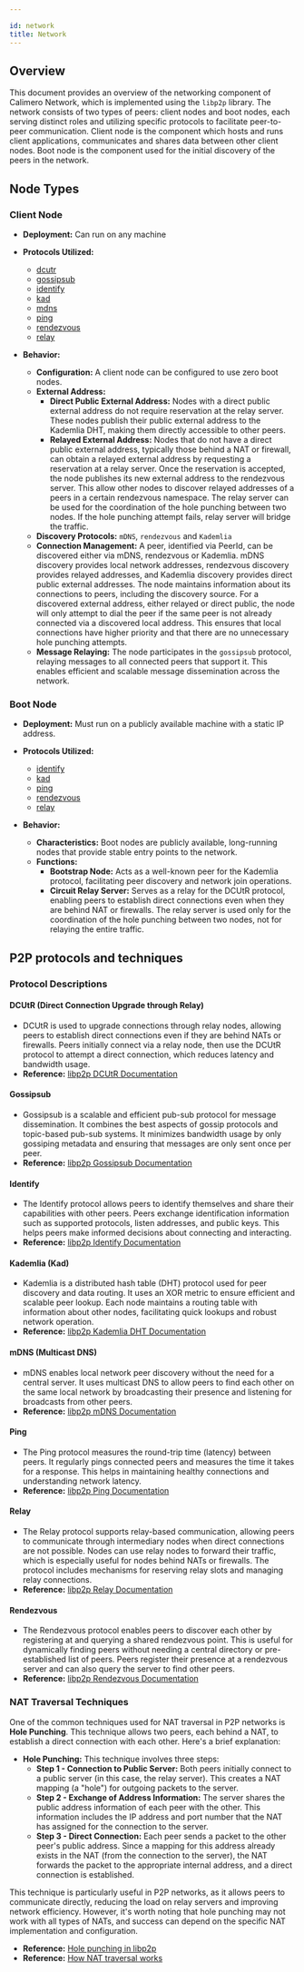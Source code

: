 ```yaml
---

id: network
title: Network
---
```


## Overview

This document provides an overview of the networking component of Calimero Network, which is implemented using the `libp2p` library. The network consists of two types of peers: client nodes and boot nodes, each serving distinct roles and utilizing specific protocols to facilitate peer-to-peer communication.
Client node is the component which hosts and runs client applications, communicates and shares data between other client nodes. 
Boot node is the component used for the initial discovery of the peers in the network.

## Node Types

### Client Node
- **Deployment:** Can run on any machine
- **Protocols Utilized:**
  - [dcutr](#dcutr-direct-connection-upgrade-through-relay)
  - [gossipsub](#gossipsub)
  - [identify](#identify)
  - [kad](#kademlia-kad)
  - [mdns](#mdns-multicast-dns)
  - [ping](#ping)
  - [rendezvous](#rendezvous)
  - [relay](#relay)

- **Behavior:**
  - **Configuration:** A client node can be configured to use zero boot nodes.
  - **External Address:**
    - **Direct Public External Address:** Nodes with a direct public external address do not require reservation at the relay server. These nodes publish their public external address to the Kademlia DHT, making them directly accessible to other peers.
    - **Relayed External Address:** Nodes that do not have a direct public external address, typically those behind a NAT or firewall, can obtain a relayed external address by requesting a reservation at a relay server. Once the reservation is accepted, the node publishes its new external address to the rendezvous server. This allow other nodes to discover relayed addresses of a peers in a certain rendezvous namespace. The relay server can be used for the coordination of the hole punching between two nodes. If the hole punching attempt fails, relay server will bridge the traffic.
  - **Discovery Protocols:** `mDNS`, `rendezvous` and `Kademlia`
  - **Connection Management:** A peer, identified via PeerId, can be discovered either via mDNS, rendezvous or Kademlia. mDNS discovery provides local network addresses, rendezvous discovery provides relayed addresses, and Kademlia discovery provides direct public external addresses. The node maintains information about its connections to peers, including the discovery source. For a discovered external address, either relayed or direct public, the node will only attempt to dial the peer if the same peer is not already connected via a discovered local address. This ensures that local connections have higher priority and that there are no unnecessary hole punching attempts.
  - **Message Relaying:** The node participates in the `gossipsub` protocol, relaying messages to all connected peers that support it. This enables efficient and scalable message dissemination across the network.

### Boot Node
- **Deployment:** Must run on a publicly available machine with a static IP address.
- **Protocols Utilized:**
  - [identify](#identify)
  - [kad](#kademlia-kad)
  - [ping](#ping)
  - [rendezvous](#rendezvous)
  - [relay](#relay)

- **Behavior:**
  - **Characteristics:** Boot nodes are publicly available, long-running nodes that provide stable entry points to the network.
  - **Functions:**
    - **Bootstrap Node:** Acts as a well-known peer for the Kademlia protocol, facilitating peer discovery and network join operations.
    - **Circuit Relay Server:** Serves as a relay for the DCUtR protocol, enabling peers to establish direct connections even when they are behind NAT or firewalls. The relay server is used only for the coordination of the hole punching between two nodes, not for relaying the entire traffic.


## P2P protocols and techniques

### Protocol Descriptions

#### DCUtR (Direct Connection Upgrade through Relay)
- DCUtR is used to upgrade connections through relay nodes, allowing peers to establish direct connections even if they are behind NATs or firewalls. Peers initially connect via a relay node, then use the DCUtR protocol to attempt a direct connection, which reduces latency and bandwidth usage.
- **Reference:** [libp2p DCUtR Documentation](https://github.com/libp2p/specs/blob/master/relay/DCUtR.md)

#### Gossipsub
- Gossipsub is a scalable and efficient pub-sub protocol for message dissemination. It combines the best aspects of gossip protocols and topic-based pub-sub systems. It minimizes bandwidth usage by only gossiping metadata and ensuring that messages are only sent once per peer.
- **Reference:** [libp2p Gossipsub Documentation](https://github.com/libp2p/specs/tree/master/pubsub/gossipsub)

#### Identify
- The Identify protocol allows peers to identify themselves and share their capabilities with other peers. Peers exchange identification information such as supported protocols, listen addresses, and public keys. This helps peers make informed decisions about connecting and interacting.
- **Reference:** [libp2p Identify Documentation](https://github.com/libp2p/specs/blob/master/identify/README.md)

#### Kademlia (Kad)
- Kademlia is a distributed hash table (DHT) protocol used for peer discovery and data routing. It uses an XOR metric to ensure efficient and scalable peer lookup. Each node maintains a routing table with information about other nodes, facilitating quick lookups and robust network operation.
- **Reference:** [libp2p Kademlia DHT Documentation](https://github.com/libp2p/specs/tree/master/kad-dht)

#### mDNS (Multicast DNS)
- mDNS enables local network peer discovery without the need for a central server. It uses multicast DNS to allow peers to find each other on the same local network by broadcasting their presence and listening for broadcasts from other peers.
- **Reference:** [libp2p mDNS Documentation](https://github.com/libp2p/specs/tree/master/discovery/mdns)

#### Ping
- The Ping protocol measures the round-trip time (latency) between peers. It regularly pings connected peers and measures the time it takes for a response. This helps in maintaining healthy connections and understanding network latency.
- **Reference:** [libp2p Ping Documentation](https://github.com/libp2p/go-libp2p-ping)

#### Relay
- The Relay protocol supports relay-based communication, allowing peers to communicate through intermediary nodes when direct connections are not possible. Nodes can use relay nodes to forward their traffic, which is especially useful for nodes behind NATs or firewalls. The protocol includes mechanisms for reserving relay slots and managing relay connections.
- **Reference:** [libp2p Relay Documentation](https://github.com/libp2p/specs/tree/master/relay)

#### Rendezvous
- The Rendezvous protocol enables peers to discover each other by registering at and querying a shared rendezvous point. This is useful for dynamically finding peers without needing a central directory or pre-established list of peers. Peers register their presence at a rendezvous server and can also query the server to find other peers.
- **Reference:** [libp2p Rendezvous Documentation](https://github.com/libp2p/specs/tree/master/rendezvous)

### NAT Traversal Techniques

One of the common techniques used for NAT traversal in P2P networks is **Hole Punching**. This technique allows two peers, each behind a NAT, to establish a direct connection with each other. Here's a brief explanation:

- **Hole Punching:** This technique involves three steps:
  - **Step 1 - Connection to Public Server:** Both peers initially connect to a public server (in this case, the relay server). This creates a NAT mapping (a "hole") for outgoing packets to the server.
  - **Step 2 - Exchange of Address Information:** The server shares the public address information of each peer with the other. This information includes the IP address and port number that the NAT has assigned for the connection to the server.
  - **Step 3 - Direct Connection:** Each peer sends a packet to the other peer's public address. Since a mapping for this address already exists in the NAT (from the connection to the server), the NAT forwards the packet to the appropriate internal address, and a direct connection is established.

This technique is particularly useful in P2P networks, as it allows peers to communicate directly, reducing the load on relay servers and improving network efficiency. However, it's worth noting that hole punching may not work with all types of NATs, and success can depend on the specific NAT implementation and configuration.

- **Reference:** [Hole punching in libp2p](https://blog.ipfs.tech/2022-01-20-libp2p-hole-punching/)
- **Reference:** [How NAT traversal works](https://tailscale.com/blog/how-nat-traversal-works)


